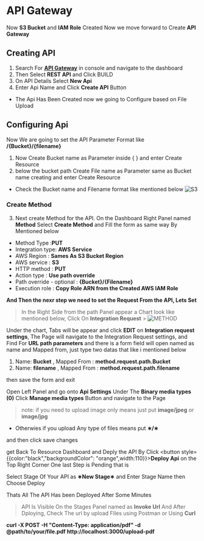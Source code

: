# API Gateway

Now **S3 Bucket** and **IAM Role** Created Now we move forward to Create **API Gateway**

## Creating API

1. Search For <b><u><a href="https://aws.amazon.com/api-gateway/">API Gateway</a></u></b> in console and navigate to the dashboard
2. Then Select **REST API** and Click BUILD
3. On API Details Select **New Api**
4. Enter Api Name and Click **Create API** Button

- The Api Has Been Created now we going to Configure based on File Upload

## Configuring Api

Now We are going to set the API Parameter Format like **/&#123;Bucket&#125;/&#123;filename&#125;**

1. Now Create Bucket name as Parameter inside &#123; &#125; and enter Create Resource
2. below the bucket path Create File name as Parameter same as Bucket name creating and enter Create Resource

- Check the Bucket name and Filename format like mentioned below
  ![S3](../assets/api.png)
### Create Method
3. Next create Method for the API. On the Dashboard Right Panel named **Method** Select **Create Method** and Fill the form as same way By Mentioned below

- Method Type :**PUT**
- Integration type: **AWS Service**
- AWS Region : **Sames As S3 Bucket Region**
- AWS service : **S3**
- HTTP method : **PUT**
- Action type : **Use path override**
- Path override - optional : **&#123;Bucket&#125;/&#123;Filename&#125;**
- Execution role : **Copy Role ARN from the Created AWS IAM Role**

**And Then the nexr step we need to set the Request From the API, Lets Set**

> In the Right Side from the path Panel appear a Chart look like mentioned below, Click On **Integration Request** > ![METHOD](../assets/methodreq.png)

Under the chart, Tabs will be appear and click **EDIT** on **Integration request settings**,
The Page will navigate to the Integration Request settings, and Find For **URL path parameters** and there is a form field will open
named as name and Mapped from, just type two datas that like i mentioned below

1. Name: **Bucket** , Mapped From : **method.request.path.Bucket**
2. Name: **filename** , Mapped From : **method.request.path.filename**

then save the form and exit

Open Left Panel and go onto **Api Settings**
Under The **Binary media types (0)** Click **Manage media types** Button and navigate to the Page

> note: if you need to upload image only means just put **image/jpeg** or **image/jpg**

- Otherwies if you upload Any type of files means put **&#x2217;/&#x2217;**

and then click save changes

get Back To Resource Dashboard and Deply the API By Click <button style={{color:"black","backgroundColor": "orange",width:110}}>**Deploy Api**</button> on the Top Right Corner
One last Step is Pending that is

Select Stage Of Your API as **&#x2217;New Stage&#x2217;** and Enter Stage Name then Choose Deploy

Thats All The API Has been Deployed After Some Minutes
> API Is Visible On the Stages Panel named as **Invoke Url**
> And After Dploying, Check The url by upload FIles using Postman or Using **Curl**


 **curl -X POST -H "Content-Type: application/pdf" -d @path/to/your/file.pdf http://localhost:3000/upload-pdf**

